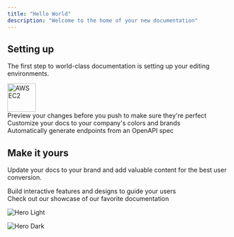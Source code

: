 ```yaml
---
title: "Hello World"
description: "Welcome to the home of your new documentation"
---
```


## Setting up

The first step to world-class documentation is setting up your editing environments.

<CardGroup cols={4}>
  <Card title="Edit Your Docs" icon="pen-to-square" href="https://support.configview.com/ec2">
    <div style={{
      minHeight: "100px",
      display: "flex",
      justifyContent: "center",
      alignItems: "center"
    }}>
      <img
        src="/images/aws-ec2.png"
        alt="AWS EC2"
        width="64"
        height="64"
      />
    </div>
  </Card>

  <Card title="Preview Changes" icon="image" href="https://mintlify.com/docs/development">
    <div style={{
      minHeight: "100px",
      display: "flex",
      justifyContent: "center",
      alignItems: "center",
      textAlign: "center"
    }}>
      Preview your changes before you push to make sure they're perfect
    </div>
  </Card>

  <Card title="Customize Style" icon="palette" href="https://mintlify.com/docs/settings/global">
    <div style={{
      minHeight: "100px",
      display: "flex",
      justifyContent: "center",
      alignItems: "center",
      textAlign: "center"
    }}>
      Customize your docs to your company's colors and brands
    </div>
  </Card>

  <Card title="Reference APIs" icon="code" href="https://mintlify.com/docs/api-playground/openapi">
    <div style={{
      minHeight: "100px",
      display: "flex",
      justifyContent: "center",
      alignItems: "center",
      textAlign: "center"
    }}>
      Automatically generate endpoints from an OpenAPI spec
    </div>
  </Card>
</CardGroup>

## Make it yours

Update your docs to your brand and add valuable content for the best user conversion.

<CardGroup cols={2}>
  <Card title="Add Components" icon="screwdriver-wrench" href="https://mintlify.com/docs/content/components/accordions">
    <div style={{
      minHeight: "100px",
      display: "flex",
      justifyContent: "center",
      alignItems: "center",
      textAlign: "center"
    }}>
      Build interactive features and designs to guide your users
    </div>
  </Card>

  <Card title="Get Inspiration" icon="stars" href="https://mintlify.com/customers">
    <div style={{
      minHeight: "100px",
      display: "flex",
      justifyContent: "center",
      alignItems: "center",
      textAlign: "center"
    }}>
      Check out our showcase of our favorite documentation
    </div>
  </Card>
</CardGroup>

<img
  className="block dark:hidden"
  src="/images/hero-light.png"
  alt="Hero Light"
/>

<img
  className="hidden dark:block"
  src="/images/hero-dark.png"
  alt="Hero Dark"
/>
